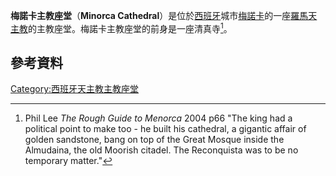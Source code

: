 '''梅諾卡主教座堂'''（'''Minorca Cathedral'''）是位於[[西班牙|西班牙]]城市[[梅諾卡|梅諾卡]]的一座[[羅馬天主教|羅馬天主教]]的主教座堂。梅諾卡主教座堂的前身是一座清真寺<ref>Phil Lee ''The Rough Guide to Menorca'' 2004 p66 "The king had a political point to make too - he built his cathedral, a gigantic affair of golden sandstone, bang on top of the Great Mosque inside the Almudaina, the old Moorish citadel. The Reconquista was to be no temporary matter."</ref>。
==參考資料==
{{commonscat|Ibiza Cathedral}}
{{reflist}}
{{Coord|40|0|6|N|3|50|15|E|display=title}}
[[Category:西班牙天主教主教座堂|Category:西班牙天主教主教座堂]]